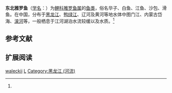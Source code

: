 {{Speciesbox
| name = 东北雅罗鱼
| status = 
| status_system = 
| image = 
| genus = Leuciscus
| species = waleckii
| authority = Dybowski, 1869<ref name='id5792'>{{cite web| url =http://www.bioinfo.cn/db05/BjdwSpecies.php?action=view&id=5792| title =东北雅罗鱼| work =中国动物物种编目数据库| publisher =中国科学院微生物研究所| author =中国科学院动物研究所| accessdate =2009-04-11| deadurl =yes| archiveurl =https://web.archive.org/web/20131203122335/http://www.bioinfo.cn/db05/BjdwSpecies.php?action=view| archivedate =2013-12-03}}</ref>
}}

'''东北雅罗鱼'''（[[学名|学名]]：{{lang|la|''Leuciscus waleckii''}}）为[[鲤科|鲤科]][[雅罗鱼属|雅罗鱼属]]的[[鱼类|鱼类]]，俗名华子、白鱼、江鱼、沙包、滑鱼。在中国，分布于[[黑龙江|黑龙江]]、[[鸭绿江|鸭绿江]]、辽河及黄河等地水体中图门江、内蒙古岱海、[[滦河|滦河]]等，一般栖息于江河湖泊水流较缓以及水质。<ref name='id5792'/>

== 参考文献 ==
{{reflist}}

== 扩展阅读 ==
{{refbegin}}
{{wikispecies-inline|Leuciscus waleckii|东北雅罗鱼}}
{{refend}}
{{Taxonbar|from=Q1039081}}

[[Category:雅罗鱼属|waleckii]]
[[Category:1869年描述的魚類|L]]
[[Category:黑龙江_(河流)|Category:黑龙江 (河流)]]


{{鯉形目小作品}}